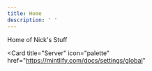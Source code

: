```yaml
---
title: Home
description: ' '
---
```


Home of Nick's Stuff




<Card
  title="Server"
  icon="palette"
  href="https://mintlify.com/docs/settings/global"
</Card>



